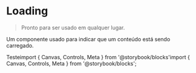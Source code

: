 

<Meta of={CardLoadingStories} />

# Loading

> Pronto para ser usado em qualquer lugar.

Um componente usado para indicar que um conteúdo está sendo carregado.

<Canvas of={CardLoadingStories.Default} />

<Controls />

Testeimport { Canvas, Controls, Meta } from '@storybook/blocks'import { Canvas, Controls, Meta } from '@storybook/blocks';

